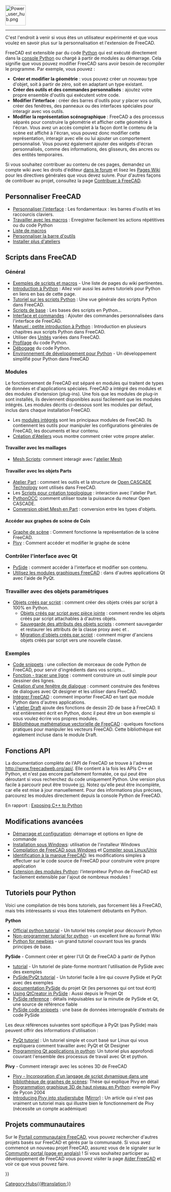<languages/>
{{TOCright}}
[[Image:Power_user_hub.png|64px]]
----

C'est l'endroit à venir si vous êtes un utilisateur expérimenté et que vous voulez en savoir plus sur la personnalisation et l'extension de FreeCAD.

FreeCAD est extensible par du code [[Python/fr|Python]] qui est exécuté directement dans la [[Python_console/fr|console Python]] ou chargé à partir de modules au démarrage. Cela signifie que vous pouvez modifier FreeCAD sans avoir besoin de recompiler le programme. Par exemple, vous pouvez :
* '''Créer et modifier la géométrie''' : vous pouvez créer un nouveau type d'objet, soit à partir de zéro, soit en adaptant un type existant.
* '''Créer des outils et des commandes personnalisés''' : ajoutez votre propre ensemble d'outils qui exécutent votre code.
* '''Modifier l'interface''' : créer des barres d'outils pour y placer vos outils, créer des fenêtres, des panneaux ou des interfaces spéciales pour interagir avec vos outils.
* '''Modifier la représentation scénographique''' : FreeCAD a des processus séparés pour construire la géométrie et afficher cette géométrie à l'écran. Vous avez un accès complet à la façon dont le contenu de la scène est affiché à l'écran, vous pouvez donc modifier cette représentation, interagir avec elle ou lui ajouter un comportement personnalisé. Vous pouvez également ajouter des widgets d'écran personnalisés, comme des informations, des glisseurs, des ancres ou des entités temporaires.

Si vous souhaitez contribuer au contenu de ces pages, demandez un compte wiki avec les droits d'éditeur [https://forum.freecadweb.org/viewtopic.php?f=21&t=6830 dans le forum] et lisez les [[WikiPages/fr|Pages Wiki]] pour les directives générales que vous devez suivre. Pour d'autres façons de contribuer au projet, consultez la page [[Help_FreeCAD/fr|Contribuer à FreeCAD]].

<span id="Customizing_FreeCAD"></span>
== Personnaliser FreeCAD ==

* [[Interface Customization/fr|Personnaliser l'interface]] : Les fondamentaux : les barres d'outils et les raccourcis claviers.
* [[Macros/fr|Travailler avec les macros]] : Enregistrer facilement les actions répétitives ou du code Python
* [[Macros_recipes/fr|Liste de macros]]
* [[Customize_Toolbars/fr|Personnaliser la barre d'outils]]
* [[Installing_more_workbenches/fr|Installer plus d'ateliers]]

<span id="Scripting_in_FreeCAD"></span>
== Scripts dans FreeCAD ==

<span id="General"></span>
===Général===

* [[Scripting_and_macros/fr|Exemples de scripts et macros]] - Une liste de pages du wiki pertinentes.
* [[Introduction_to_Python/fr|Introduction à Python]] : Allez voir aussi les autres tutoriels pour Python en liens en bas de cette page.
* [[Python_scripting_tutorial/fr|Tutoriel sur les scripts Python]] : Une vue générale des scripts Python dans FreeCAD.
* [[FreeCAD_Scripting_Basics/fr|Scripts de base]] : Les bases des scripts en Python...
* [[Gui_Command/fr|Interface et commandes]] : Ajouter des commandes personnalisées dans l'interface de FreeCAD.
* [[Manual:A_gentle_introduction/fr|Manuel : petite introduction à Python]] : Introduction en plusieurs chapitres aux scripts Python dans FreeCAD.
* Utiliser des [[Units/fr|Unités]] variées dans FreeCAD.
* [[Profiling/fr|Profilage]] du code Python.
* [[Debugging/fr#D.C3.A9bogage_Python|Débogage]] du code Python.
*[[Python_Development_Environment/fr|Environnement de développement pour Python]] - Un développement simplifié pour Python dans FreeCAD

=== Modules ===

Le fonctionnement de FreeCAD est séparé en modules qui traitent de types de données et d'applications spéciales. FreeCAD a intégré des modules et des modules d'extension (plug-ins). Une fois que les modules de plug-in sont installés, ils deviennent disponibles aussi facilement que les modules intégrés. Les modules décrits ci-dessous sont les modules par défaut, inclus dans chaque installation FreeCAD.

* Les [[Builtin modules/fr|modules intégrés]] sont les principaux modules de FreeCAD. Ils contiennent les outils pour manipuler les configurations générales de FreeCAD, les documents et leur contenu.
* [[Workbench creation/fr|Création d'Ateliers]] vous montre comment créer votre propre atelier.

<span id="Working_with_Meshes"></span>
====Travailler avec les maillages====

* [[Mesh Scripting/fr|Mesh Scripts]]: comment interagir avec l'[[Mesh_Workbench/fr|atelier Mesh]]

<span id="Working_with_Parts"></span>
====Travailler avec les objets Parts====

* [[Part_Workbench|Atelier Part]] : comment les outils et la structure de [https://fr.wikipedia.org/wiki/Open_CASCADE_Technology Open CASCADE Technology] sont utilisés dans FreeCAD.
* Les [[Topological_data_scripting/fr|Scripts pour création topologique]] : interaction avec l'atelier Part.
* [[PythonOCC/fr|PythonOCC]] :comment utiliser toute la puissance du moteur Open CASCADE.
* [[Mesh to Part/fr|Conversion objet Mesh en Part]] : conversion entre les types d'objets.

<span id="Accessing_the_Coin_scenegraph"></span>
====Accéder aux graphes de scène de Coin====

* [[Scenegraph/fr|Graphe de scène]] : Comment fonctionne la représentation de la scène FreeCAD.
* [[Pivy/fr|Pivy]] : Comment accéder et modifier le graphe de scène

<span id="Controlling_the_Qt_interface"></span>
===Contrôler l'interface avec Qt===

* [[PySide/fr|PySide]] : comment accéder à l'interface et modifier son contenu.
* [[Embedding_FreeCADGui/fr|Utilisez les modules graphiques FreeCAD]] : dans d'autres applications Qt avec l'aide de PyQt.

<span id="Working_with_parametric_objects"></span>
===Travailler avec des objets paramétriques===

* [[Scripted_objects/fr|Objets créés par script]] : comment créer des objets créés par script à 100% en Python.
** [[Scripted_objects_with_attachment/fr|Objets créés par script avec pièce jointe]] : comment rendre les objets créés par script attachables à d'autres objets.
** [[Scripted_objects_saving_attributes/fr|Sauvegarde des attributs des objets scripts]] : comment sauvegarder et restaurer les attributs de la classe proxy avec {{incode|dumps}} et {{incode|loads}}.
** [[Scripted_objects_migration/fr|Migration d'objets créés par script]] : comment migrer d'anciens objets créés par script vers une nouvelle classe.

<span id="Examples"></span>
===Exemples===

* [[Code_snippets/fr|Code snippets]] : une collection de morceaux de code Python de FreeCAD, pour servir d'ingrédients dans vos scripts...
* [[Line_drawing_function/fr|Fonction - tracer une ligne]] : comment construire un outil simple pour dessiner des lignes.
* [[Dialog_creation/fr|Création d'une fenêtre de dialogue]] : comment construire des fenêtres de dialogues avec Qt designer et les utiliser dans FreeCAD.
* [[Embedding_FreeCAD/fr|Intégrer FreeCAD]] : comment importer FreeCAD en tant que module Python dans d'autres applications.
* L'[[Draft_Workbench/fr|atelier Draft]] ajoute des fonctions de dessin 2D de base à FreeCAD. Il est entièrement écrit en Python, donc il peut être un bon exemple si vous voulez écrire vos propres modules.
* [[FreeCAD_vector_math_library/fr|Bibliothèque mathématique vectorielle de FreeCAD]] : quelques fonctions pratiques pour manipuler les vecteurs FreeCAD. Cette bibliothèque est également incluse dans le module Draft.

<span id="API_Functions"></span>
== Fonctions API  ==

La documentation complète de l'API de FreeCAD se trouve à l'adresse http://www.freecadweb.org/api/. Elle contient à la fois les APIs C++ et Python, et n'est pas encore parfaitement formatée, ce qui peut être déroutant si vous recherchez du code uniquement Python. Une version plus facile à parcourir peut être trouvée [[:Category:API/fr|ici]]. Notez qu'elle peut être incomplète, car elle est mise à jour manuellement. Pour des informations plus précises, parcourez les modules directement depuis la console Python de FreeCAD.

En rapport : [[Exposing_C%2B%2B_to_Python|Exposing C++ to Python]]

<span id="Advanced_modification"></span>
== Modifications avancées ==

* [[Start_up_and_Configuration/fr|Démarrage et configuration]]: démarrage et options en ligne de commande
* [[Installing_on_Windows/fr|Installation sous Windows]]: utilisation de l'installeur Windows
* [[Compile_on_Windows/fr|Compilation de FreeCAD sous Windows]] et [[Compile_on_Linux/fr|Compiler sous Linux/Unix]]
* [[Branding/fr|Identification à la marque FreeCAD]]: les modifications simples à effectuer sur le code source de FreeCAD pour construire votre propre application
* [[Extra_python_modules/fr|Extension des modules Python]]: l’interpréteur Python de FreeCAD est facilement extensible par l'ajout de nombreux modules !

<span id="Python_tutorials"></span>
== Tutoriels pour Python ==

Voici une compilation de très bons tutoriels, pas forcement liés à FreeCAD, mais très intéressants si vous êtes totalement débutants en Python.

'''Python'''
* [https://docs.python.org/3/tutorial/index.html Official python tutorial] - Un tutoriel très complet pour découvrir Python
* [https://en.wikibooks.org/wiki/Non-Programmer%27s_Tutorial_for_Python_3 Non-programmer tutorial for python] - un excellent livre au format Wiki
* [http://npt.cc.rsu.ru/user/wanderer/ODP/Python_for_Newbies.htm Python for newbies] - un grand tutoriel couvrant tous les grands principes de base.

'''PySide''' - Comment créer et gérer l'UI Qt de FreeCAD à partir de Python
* [http://zetcode.com/gui/pysidetutorial/PySide tutorial] - Un tutoriel de plate-forme montrant l'utilisation de PySide avec des exemples
* [http://www.pythoncentral.io/series/python-pyside-pyqt-tutorial/ PySide/PyQt tutorial] - Un tutoriel facile à lire qui couvre PySide et PyQt avec des exemples
* [http://qt-project.org/wiki/PySideDocumentation documentation PySide] du projet Qt (les personnes qui ont tout écrit)
* [http://qt-project.org/wiki/QtCreator_and_PySide Using QtCreator in PySide] : Aussi depuis le Projet Qt
* [http://srinikom.github.io/pyside-docs/index.html PySide reference] : détails inépuisables sur la minutie de PySide et Qt, une source de référence fiable 	
* [http://nullege.com/codes/search?cq=PySide PySide code snippets] : une base de données interrogeable d'extraits de code PySide

Les deux références suivantes sont spécifique à PyQt (pas PySide) mais peuvent offrir des informations d'utilisation : 
* [http://www.cs.usfca.edu/~afedosov/qttut/Basic PyQt tutoriel] : Un tutoriel simple et court basé sur Linux qui vous expliquera comment travailler avec PyQt et Qt Designer 
* [http://vizzzion.org/?id=pyqt Programming Qt applications in python]: Un tutoriel plus approfondi couvrant l'ensemble des processus de travail avec Qt et python.

'''Pivy''' - Comment interagir avec les scènes 3D de FreeCAD
* [http://citeseerx.ist.psu.edu/viewdoc/download?doi=10.1.1.108.947&rep=rep1&type=pdf Pivy - Incorporation d'un langage de script dynamique dans une bibliothèque de graphes de scènes]: Thèse qui explique Pivy en détail
* [http://ftp.ntua.gr/mirror/python/pycon/dc2004/papers/47/ Programmation graphique 3D de haut niveau en Python]: exemple Pivy de Pycon 2004
* [https://www.semanticscholar.org/paper/Integrating-Pivy-into-Studierstube-4.2-Gruber/08c9a89c8326c87f81c2d83428029fbfb6c2ae64 Introducing Pivy into studierstube] [https://www.researchgate.net/publication/228737136_Integrating_Pivy_into_Studierstube_42 (Mirror)] : Un article qui n'est pas vraiment un tutoriel mais qui illustre bien le fonctionnement de Pivy (nécessite un compte académique)

<span id="Community_projects"></span>
== Projets communautaires == 

Sur le [[FreeCAD Community Portal/fr|Portail communautaire FreeCAD]], vous pouvez rechercher d'autres projets basés sur FreeCAD et gérés par la communauté. Si vous avez commencé un nouveau projet FreeCAD, assurez vous de le signaler sur le [[FreeCAD Community Portal|Community portal (page en anglais)]] ! Si vous souhaitez participer au développement de FreeCAD vous pouvez visiter la page [[Help FreeCAD/fr|Aider FreeCAD]] et voir ce que vous pouvez faire.


{{Powerdocnavi{{#translation:}}}}
[[Category:Hubs{{#translation:}}]]